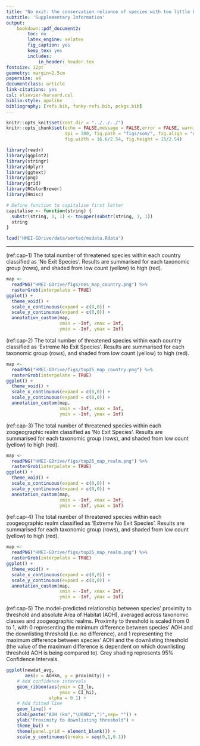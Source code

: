 ```yaml
---
title: "No exit: the conservation reliance of species with too little habitat"
subtitle: 'Supplementary Information'
output:
    bookdown::pdf_document2:
        toc: no
        latex_engine: xelatex
        fig_caption: yes
        keep_tex: yes
        includes:
            in_header: header.tex 
fontsize: 12pt
geometry: margin=2.5cm
papersize: a4
documentclass: article
link-citations: yes
csl: elsevier-harvard.csl
biblio-style: apalike
bibliography: [refs.bib, funky-refs.bib, pckgs.bib]
---
```


```r
knitr::opts_knit$set(root.dir = "../../../")
knitr::opts_chunk$set(echo = FALSE,message = FALSE,error = FALSE, warning = FALSE,
                      dpi = 300, fig.path = "figs/som/", fig.align = "center", 
                      fig.width = 16.6/2.54, fig.height = 15/2.54)
```

```r
library(readr)
library(ggplot2)
library(stringr)
library(dplyr)
library(ggtext)
library(png)
library(grid)
library(RColorBrewer)
library(Hmisc)

# Define function to capitalise first letter
capitalise <- function(string) {
  substr(string, 1, 1) <- toupper(substr(string, 1, 1))
  string
}
```

```r
load("HMEI-GDrive/data/sorted/msdata.Rdata")
```

_______________________________________________________________________________________

\pagebreak
\raggedright
\beginsupplement

\pagebreak

(ref:cap-1) The total number of threatened species within each country classified as 'No Exit Species'. Results are summarised for each taxonomic group (rows), and shaded from low count (yellow) to high (red).

```r
map <- 
  readPNG("HMEI-GDrive/figs/nes_map_country.png") %>% 
  rasterGrob(interpolate = TRUE)
ggplot() +
  theme_void() +
  scale_x_continuous(expand = c(0,0)) +
  scale_y_continuous(expand = c(0,0)) +
  annotation_custom(map,
                    xmin = -Inf, xmax = Inf,
                    ymin = -Inf, ymax = Inf)
```

\pagebreak

(ref:cap-2) The total number of threatened species within each country classified as 'Extreme No Exit Species'. Results are summarised for each taxonomic group (rows), and shaded from low count (yellow) to high (red).

```r
map <- 
  readPNG("HMEI-GDrive/figs/top25_map_country.png") %>% 
  rasterGrob(interpolate = TRUE)
ggplot() +
  theme_void() +
  scale_x_continuous(expand = c(0,0)) +
  scale_y_continuous(expand = c(0,0)) +
  annotation_custom(map,
                    xmin = -Inf, xmax = Inf,
                    ymin = -Inf, ymax = Inf)
```

\pagebreak

(ref:cap-3) The total number of threatened species within each zoogeographic realm classified as 'No Exit Species'. Results are summarised for each taxonomic group (rows), and shaded from low count (yellow) to high (red).

```r
map <- 
  readPNG("HMEI-GDrive/figs/top25_map_realm.png") %>% 
  rasterGrob(interpolate = TRUE)
ggplot() +
  theme_void() +
  scale_x_continuous(expand = c(0,0)) +
  scale_y_continuous(expand = c(0,0)) +
  annotation_custom(map,
                    xmin = -Inf, xmax = Inf,
                    ymin = -Inf, ymax = Inf)
```

\pagebreak

(ref:cap-4) The total number of threatened species within each zoogeographic realm classified as 'Extreme No Exit Species'. Results are summarised for each taxonomic group (rows), and shaded from low count (yellow) to high (red).

```r
map <- 
  readPNG("HMEI-GDrive/figs/top25_map_realm.png") %>% 
  rasterGrob(interpolate = TRUE)
ggplot() +
  theme_void() +
  scale_x_continuous(expand = c(0,0)) +
  scale_y_continuous(expand = c(0,0)) +
  annotation_custom(map,
                    xmin = -Inf, xmax = Inf,
                    ymin = -Inf, ymax = Inf)
```

\pagebreak

(ref:cap-5) The model-predicted relationship between species' proximity to threshold and absolute Area of Habitat (AOH), averaged across taxonomic classes and zoogeographic realms. Proximity to threshold is scaled from 0 to 1, with 0 representing the minimum difference between species' AOH and the downlisting threshold (i.e. no difference), and 1 representing the maximum difference between species' AOH and the downlisting threshold (the value of the maximum difference is dependent on which downlisting threshold AOH is being compared to). Grey shading represents 95% Confidence Intervals.

```r
ggplot(newdat_avg, 
       aes(x = AOHkm, y = proximity)) +
    # Add confidence intervals
    geom_ribbon(aes(ymin = CI_lo,
                    ymax = CI_hi),
                alpha = 0.1) +
    # Add fitted line
    geom_line() +
    xlab(paste("AOH (km","\U00B2",")",sep= "")) + 
    ylab("Proximity to downlisting threshold") + 
    theme_bw() +
    theme(panel.grid = element_blank()) +
    scale_y_continuous(breaks = seq(0,1,0.1))
```



